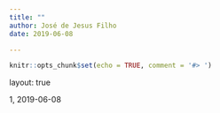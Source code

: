 ```yaml
---
title: ""
author: José de Jesus Filho
date: 2019-06-08

---
```


```r
knitr::opts_chunk$set(echo = TRUE, comment = '#> ')
```

layout: true

<div class="my-header">
<span>1, 2019-06-08</span></div>
